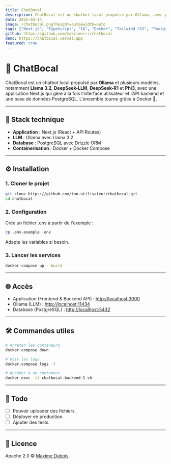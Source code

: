 ```yaml
---
title: ChatBocal
description: ChatBocal est un chatbot local propulsé par Ollama, avec plusieurs modèles LLM, et une application Next.js pour l'interface utilisateur et l'API backend.
date: 2025-03-14
image: /chatbocal.png?height=auto&width=auto
tags: ["Next.js", "TypeScript", "IA", "Docker", "Tailwind CSS", "PostgreSQL", "Ollama", "Drizzle ORM"]
github: https://github.com/makcimerrr/chatbocal
demo: https://chatbocal.vercel.app
featured: true
---
```


# 🐠 ChatBocal

ChatBocal est un chatbot local propulsé par **Ollama** et plusieurs modèles, notamment **Llama 3.2**, **DeepSeek-LLM**, **DeepSeek-R1** et **Phi3**, avec une application Next.js qui gère à la fois l’interface utilisateur et l’API backend et une base de données PostgreSQL. L'ensemble tourne grâce à Docker 🐳.

---

## 🚀 Stack technique

- **Application** : Next.js (React + API Routes)
- **LLM** : Ollama avec Llama 3.2
- **Database** : PostgreSQL avec Drizzle ORM
- **Containerisation** : Docker + Docker Compose

---

## ⚙️ Installation

### 1. Cloner le projet
```bash
git clone https://github.com/ton-utilisateur/chatbocal.git
cd chatbocal
```

### 2. Configuration
Crée un fichier .env à partir de l'exemple :
```bash
cp .env.example .env
```
Adapte les variables si besoin.

### 3. Lancer les services
```bash
docker-compose up --build
```

---

## 🌐 Accès

- Application (Frontend & Backend API) : [http://localhost:3000](http://localhost:3000)
- Ollama (LLM) : [http://localhost:11434](http://localhost:11434)
- Database (PostgreSQL) : [http://localhost:5432](http://localhost:5432)

---

## 🛠️ Commandes utiles

```bash
# Arrêter les conteneurs
docker-compose down

# Voir les logs
docker-compose logs -f

# Accéder à un conteneur
docker exec -it chatbocal-backend-1 sh
```

---

## 📝 Todo

- [ ] Pouvoir uploader des fichiers.
- [ ] Déployer en production.
- [ ] Ajouter des tests.

---

## 📄 Licence

Apache 2.0 © [Maxime Dubois](https://github.com/makcimerrr)